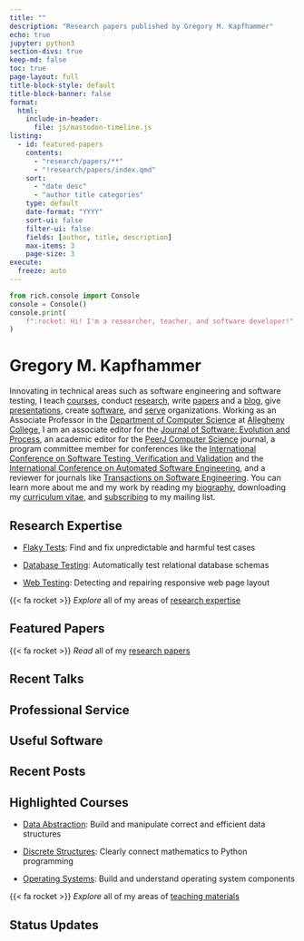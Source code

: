 ```yaml
---
title: ""
description: "Research papers published by Gregory M. Kapfhammer"
echo: true
jupyter: python3
section-divs: true
keep-md: false
toc: true
page-layout: full
title-block-style: default
title-block-banner: false
format:
  html:
    include-in-header:
      file: js/mastodon-timeline.js
listing:
  - id: featured-papers
    contents:
      - "research/papers/**"
      - "!research/papers/index.qmd"
    sort:
      - "date desc"
      - "author title categories"
    type: default
    date-format: "YYYY"
    sort-ui: false
    filter-ui: false
    fields: [author, title, description]
    max-items: 3
    page-size: 3
execute:
  freeze: auto
---
```


```python
from rich.console import Console
console = Console()
console.print(
    f":rocket: Hi! I'm a researcher, teacher, and software developer!"
)
```

# Gregory M. Kapfhammer

Innovating in technical areas such as software engineering and software testing,
I teach [courses](teaching/index.qmd), conduct [research](research/index.qmd), write
[papers](research/papers/index.qmd) and a [blog](blog/index.qmd), give
[presentations](research/presentations/index.qmd), create [software](software/index.qmd), and
[serve](service/index.qmd) organizations. Working as an Associate Professor in the
[Department of Computer Science](http://www.cs.allegheny.edu) at [Allegheny
College](http://www.allegheny.edu), I am an associate editor for the [Journal of
Software: Evolution and
Process](https://onlinelibrary.wiley.com/journal/20477481), an academic editor
for the [PeerJ Computer Science](https://peerj.com/computer-science/) journal, a
program committee member for conferences like the [International Conference on
Software Testing, Verification and
Validation](https://cs.gmu.edu/icst/index.html) and the [International
Conference on Automated Software
Engineering](https://conf.researchr.org/series/ase), and a reviewer for journals
like [Transactions on Software
Engineering](https://www.computer.org/csdl/journal/ts). You can learn more about
me and my work by reading my [biography](biography/index.qmd), downloading my
[curriculum
vitae](https://github.com/gkapfham/curriculum-vitae/releases/download/v1.3.2/curriculum_vitae_kapfhammer.pdf),
and [subscribing](support/index.qmd) to my mailing list.

## Research Expertise

- [Flaky Tests](research/index.qmd#Details#Flaky Tests): Find and fix unpredictable
  and harmful test cases

- [Database Testing](research/index.qmd#Details#Database Testing): Automatically
  test relational database schemas

- [Web Testing](research/index.qmd#Details#Web Testing): Detecting and repairing
  responsive web page layout

{{< fa rocket >}} <em>Explore</em> all of my areas of [research expertise](research/index.qmd)

## Featured Papers

:::{#featured-papers}
:::

{{< fa rocket >}} <em>Read</em> all of my  [research papers](research/papers/index.qmd)

## Recent Talks

## Professional Service

## Useful Software

## Recent Posts

## Highlighted Courses

- [Data
  Abstraction](https://proactiveprogrammers.com/data-abstraction/introduction-data-abstraction/):
  Build and manipulate correct and efficient data structures

- [Discrete
  Structures](https://proactiveprogrammers.com/discrete-structures/introduction-discrete-structures/):
  Clearly connect mathematics to Python programming

- [Operating Systems](https://www.os-sketch.com/): Build and understand operating system components

{{< fa rocket >}} <em>Explore</em> all of my areas of [teaching materials](teaching/index.qmd)

## Status Updates

```{=html}
<div class="dummy-container">
	<div class="mt-timeline">
		<div id="mt-body" class="mt-body" role="feed">
		  <div class="loading-spinner"></div>
		</div>
  </div>
</div>
```

